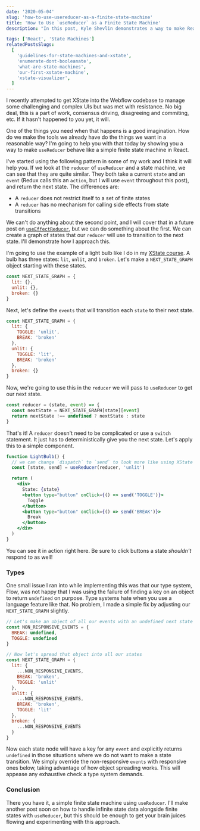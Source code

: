 ```yaml
---
date: '2020-05-04'
slug: 'how-to-use-usereducer-as-a-finite-state-machine'
title: 'How to Use `useReducer` as a Finite State Machine'
description: "In this post, Kyle Shevlin demonstrates a way to make React's `useReducer` hook behave like a finite state machine."

tags: ['React', 'State Machines']
relatedPostsSlugs:
  [
    'guidelines-for-state-machines-and-xstate',
    'enumerate-dont-booleanate',
    'what-are-state-machines',
    'our-first-xstate-machine',
    'xstate-visualizer',
  ]
---
```



I recently attempted to get XState into the Webflow codebase to manage some challenging and complex UIs but was met with resistance. No big deal, this is a part of work, consensus driving, disagreeing and commiting, etc. If it hasn't happened to you yet, it will.

One of the things you need when that happens is a good imagination. How do we make the tools we already have do the things we want in a reasonable way? I'm going to help you with that today by showing you a way to make `useReducer` behave like a simple finite state machine in React.

I've started using the following pattern in some of my work and I think it will help you. <Marker index={1} content="A few caveats up front. You won't have access to hierarchical state machines with this approach. You also will not have the ability to trigger side effects from state changes. I will discuss this briefly here, but plan to cover it in another blog post." /> If we look at the `reducer` of `useReducer` and a state machine, we can see that they are quite similar. They both take a current `state` and an `event` (Redux calls this an `action`, but I will use `event` throughout this post), and return the next state. The differences are:

- A `reducer` does not restrict itself to a set of finite states
- A `reducer` has no mechanism for calling side effects from state transitions

We can't do anything about the second point, and I will cover that in a future post on [`useEffectReducer`](https://github.com/davidkpiano/useEffectReducer), but we can do something about the first. We can create a graph of states that our `reducer` will use to transition to the next state. I'll demonstrate how I approach this.

I'm going to use the example of a light bulb like I do in my [XState course](https://kyleshevl.in/xstate). A bulb has three states: `lit`, `unlit`, and `broken`. Let's make a `NEXT_STATE_GRAPH` object starting with these states.

```javascript
const NEXT_STATE_GRAPH = {
  lit: {},
  unlit: {},
  broken: {}
}
```

Next, let's define the `events` that will transition each `state` to their next state.

```javascript
const NEXT_STATE_GRAPH = {
  lit: {
    TOGGLE: 'unlit',
    BREAK: 'broken'
  },
  unlit: {
    TOGGLE: 'lit',
    BREAK: 'broken'
  },
  broken: {}
}
```

Now, we're going to use this in the `reducer` we will pass to `useReducer` to get our next state.

```javascript
const reducer = (state, event) => {
  const nextState = NEXT_STATE_GRAPH[state][event]
  return nextState !== undefined ? nextState : state
}
```

That's it! A `reducer` doesn't need to be complicated or use a `switch` statement. It just has to deterministically give you the next state. Let's apply this to a simple component.

```jsx
function LightBulb() {
  // we can change `dispatch` to `send` to look more like using XState
  const [state, send] = useReducer(reducer, 'unlit')

  return (
    <div>
      State: {state}
      <button type="button" onClick={() => send('TOGGLE')}>
        Toggle
      </button>
      <button type="button" onClick={() => send('BREAK')}>
        Break
      </button>
    </div>
  )
}
```

You can see it in action right here. Be sure to click buttons a state _shouldn't_ respond to as well! <Marker index={2} content="You can check out my blog repo for more details on how I implemented <code>reset</code> in my reducer here." />

<LightBulb />

### Types

One small issue I ran into while implementing this was that our type system, Flow, was not happy that I was using the failure of finding a key on an object to return `undefined` on purpose. Type systems hate when you use a language feature like that. No problem, I made a simple fix by adjusting our `NEXT_STATE_GRAPH` slightly.

```javascript
// Let's make an object of all our events with an undefined next state
const NON_RESPONSIVE_EVENTS = {
  BREAK: undefined,
  TOGGLE: undefined
}

// Now let's spread that object into all our states
const NEXT_STATE_GRAPH = {
  lit: {
    ...NON_RESPONSIVE_EVENTS,
    BREAK: 'broken',
    TOGGLE: 'unlit'
  },
  unlit: {
    ...NON_RESPONSIVE_EVENTS,
    BREAK: 'broken',
    TOGGLE: 'lit'
  },
  broken: {
    ...NON_RESPONSIVE_EVENTS
  }
}
```

Now each state node will have a key for any `event` and explicitly returns `undefined` in those situations where we do not want to make a state transition. We simply override the non-responsive `events` with responsive ones below, taking advantage of how object spreading works. <Marker index={3} content="Key/value pairs that have the same key as a previous one will overwrite the previous value with the new one." /> This will appease any exhaustive check a type system demands.

### Conclusion

There you have it, a simple finite state machine using `useReducer`. I'll make another post soon on how to handle infinite state data alongside finite states with `useReducer`, but this should be enough to get your brain juices flowing and experimenting with this approach.
